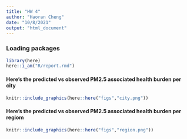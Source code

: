 ```yaml
---
title: "HW 4"
author: "Haoran Cheng"
date: "10/8/2021"
output: "html_document"
---
```


### Loading packages
```r
library(here)
here::i_am("R/report.rmd")
```

#### Here's the predicted vs observed PM2.5 associated health burden per city
```r
knitr::include_graphics(here::here("figs","city.png"))
```

#### Here's the predicted vs observed PM2.5 associated health burden per regiom
```r
knitr::include_graphics(here::here("figs","region.png"))
```